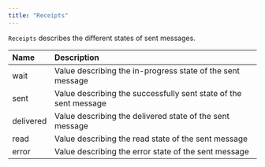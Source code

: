 ```yaml
---
title: "Receipts"
---
```


`Receipts` describes the different states of sent messages.

| Name      | Description                                                      |
| :--------- | :---------------------------------------------------------------- |
| wait      | Value describing the in-progress state of the sent message       |
| sent      | Value describing the successfully sent state of the sent message |
| delivered | Value describing the delivered state of the sent message         |
| read      | Value describing the read state of the sent message              |
| error     | Value describing the error state of the sent message             |
